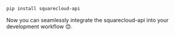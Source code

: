 
```bash
pip install squarecloud-api
```

Now you can seamlessly integrate the squarecloud-api into your development workflow 😊.
